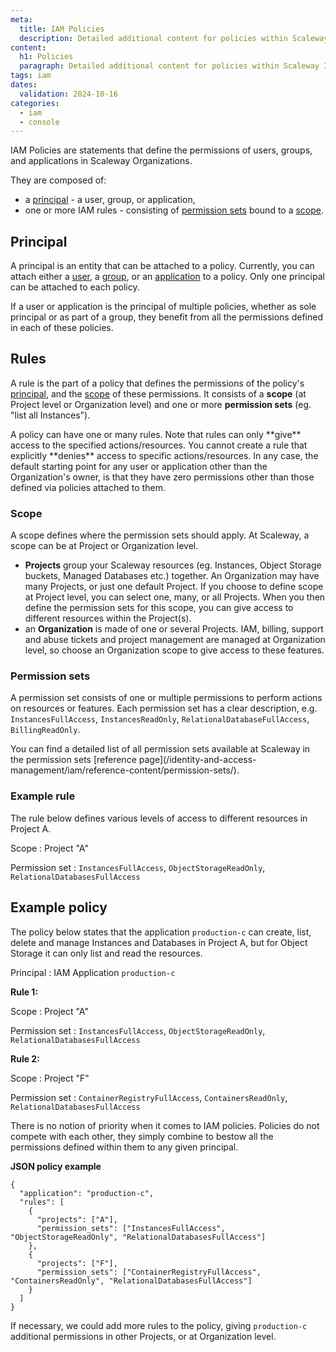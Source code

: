 ```yaml
---
meta:
  title: IAM Policies
  description: Detailed additional content for policies within Scaleway IAM.
content:
  h1: Policies
  paragraph: Detailed additional content for policies within Scaleway IAM.
tags: iam
dates:
  validation: 2024-10-16
categories:
  - iam
  - console
---
```


IAM Policies are statements that define the permissions of users, groups, and applications in Scaleway Organizations.

They are composed of:

- a [principal](#principal) - a user, group, or application,
- one or more IAM rules - consisting of [permission sets](#permission-sets) bound to a [scope](#scope).

<Lightbox src="scaleway-iam-policy.webp" alt="" />

## Principal

A principal is an entity that can be attached to a policy. Currently, you can attach either a [user](/identity-and-access-management/iam/reference-content/users-groups-and-applications/#users), a [group](/identity-and-access-management/iam/reference-content/users-groups-and-applications/#groups), or an [application](/identity-and-access-management/iam/reference-content/users-groups-and-applications/#applications) to a policy. Only one principal can be attached to each policy.

<Message type="tip">
  If a user or application is the principal of multiple policies, whether as sole principal or as part of a group, they benefit from all the permissions defined in each of these policies.
</Message>

## Rules

A rule is the part of a policy that defines the permissions of the policy's [principal](/identity-and-access-management/iam/concepts/#principal), and the [scope](/identity-and-access-management/iam/concepts/#scope) of these permissions. It consists of a **scope** (at Project level or Organization level) and one or more **permission sets** (eg. "list all Instances").

<Lightbox src="scaleway-iam-policy-example.webp" alt="" />

<Message type="note">
  A policy can have one or many rules. Note that rules can only **give** access to the specified actions/resources. You cannot create a rule that explicitly **denies** access to specific actions/resources. In any case, the default starting point for any user or application other than the Organization's owner, is that they have zero permissions other than those defined via policies attached to them.
</Message>

### Scope

A scope defines where the permission sets should apply. At Scaleway, a scope can be at Project or Organization level.

  - **Projects** group your Scaleway resources (eg. Instances, Object Storage buckets, Managed Databases etc.) together. An Organization may have many Projects, or just one default Project. If you choose to define scope at Project level, you can select one, many, or all Projects. When you then define the permission sets for this scope, you can give access to different resources within the Project(s).
  - an **Organization** is made of one or several Projects. IAM, billing, support and abuse tickets and project management are managed at Organization level, so choose an Organization scope to give access to these features.

### Permission sets

A permission set consists of one or multiple permissions to perform actions on resources or features. Each permission set has a clear description, e.g. `InstancesFullAccess`, `InstancesReadOnly`, `RelationalDatabaseFullAccess`, `BillingReadOnly`.

<Message type="note">
  You can find a detailed list of all permission sets available at Scaleway in the permission sets [reference page](/identity-and-access-management/iam/reference-content/permission-sets/).
</Message>

### Example rule

The rule below defines various levels of access to different resources in Project A.

Scope
: Project "A"

Permission set
: `InstancesFullAccess`, `ObjectStorageReadOnly`, `RelationalDatabasesFullAccess`

## Example policy

The policy below states that the application `production-c` can create, list, delete and manage Instances and Databases in Project A, but for Object Storage it can only list and read the resources.

Principal
: IAM Application `production-c`

**Rule 1:**

Scope
: Project "A"

Permission set
: `InstancesFullAccess`, `ObjectStorageReadOnly`, `RelationalDatabasesFullAccess`

**Rule 2:**

Scope
: Project "F"

Permission set
: `ContainerRegistryFullAccess`, `ContainersReadOnly`, `RelationalDatabasesFullAccess`

<Message type="note">
  There is no notion of priority when it comes to IAM policies. Policies do not compete with each other, they simply combine to bestow all the permissions defined within them to any given principal.
</Message>

**JSON policy example**

```
{
  "application": "production-c",
  "rules": [
    {
      "projects": ["A"],
      "permission_sets": ["InstancesFullAccess", "ObjectStorageReadOnly", "RelationalDatabasesFullAccess"]
    },
    {
      "projects": ["F"],
      "permission_sets": ["ContainerRegistryFullAccess", "ContainersReadOnly", "RelationalDatabasesFullAccess"]
    }
  ]
}
```

If necessary, we could add more rules to the policy, giving `production-c` additional permissions in other Projects, or at Organization level.


